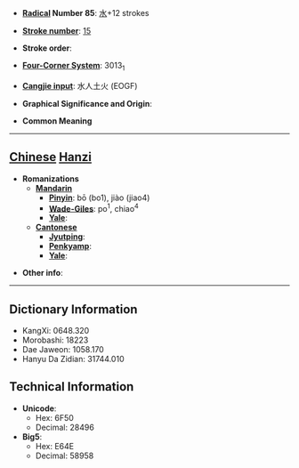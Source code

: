 * '''[[Wiktionary:Chinese radical index| Radical]] Number 85''': [[Wiktionary:Chinese radical index 水|水]]+12 strokes

* '''[[Wiktionary:Chinese total strokes index|Stroke number]]''': [[Wiktionary:Chinese total strokes index 15|15]]

* '''Stroke order''': 

* '''[[Wiktionary:Chinese four corner index|Four-Corner System]]''': 3013<sub>1</sub>

* '''[[Wiktionary:Chinese Cangjie index|Cangjie input]]''': 水人土火 (EOGF)

* '''Graphical Significance and Origin''': 

* '''Common Meaning'''

----

== [[Chinese]] [[Hanzi]] ==

* '''Romanizations'''
** '''[[Mandarin]]'''
*** '''[[Pinyin]]''': bō (bo1), jiào (jiao4)
*** '''[[Wade-Giles]]''': po<sup>1</sup>, chiao<sup>4</sup>
*** '''[[Yale]]''': 
** '''[[Cantonese]]'''
*** '''[[Jyutping]]''':
*** '''[[Penkyamp]]''': 
*** '''[[Yale]]''': 

* '''Other info''': 

----

== Dictionary Information ==

* KangXi: 0648.320
* Morobashi: 18223
* Dae Jaweon: 1058.170
* Hanyu Da Zidian: 31744.010

== Technical Information ==

* '''Unicode''':
** Hex: 6F50
** Decimal: 28496
* '''Big5''':
** Hex: E64E
** Decimal: 58958